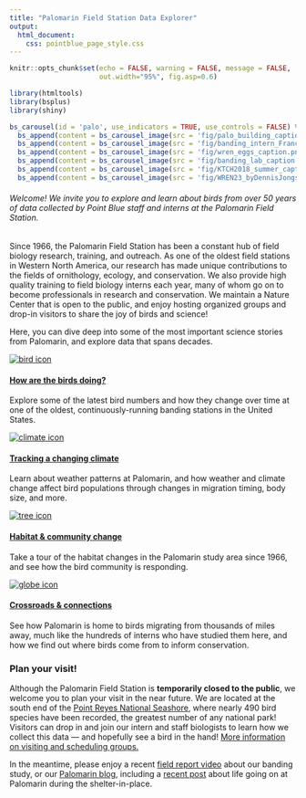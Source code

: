 ```yaml
---
title: "Palomarin Field Station Data Explorer"
output: 
  html_document:
    css: pointblue_page_style.css
---
```


```r
knitr::opts_chunk$set(echo = FALSE, warning = FALSE, message = FALSE, 
                      out.width="95%", fig.asp=0.6)

library(htmltools)
library(bsplus)
library(shiny)

bs_carousel(id = 'palo', use_indicators = TRUE, use_controls = FALSE) %>% 
  bs_append(content = bs_carousel_image(src = 'fig/palo_building_caption.png')) %>% 
  bs_append(content = bs_carousel_image(src = 'fig/banding_intern_Francoise_caption.png')) %>% 
  bs_append(content = bs_carousel_image(src = 'fig/wren_eggs_caption.png')) %>% 
  bs_append(content = bs_carousel_image(src = 'fig/banding_lab_caption.png')) %>% 
  bs_append(content = bs_carousel_image(src = 'fig/KTCH2018_summer_caption.png')) %>% 
  bs_append(content = bs_carousel_image(src = 'fig/WREN23_byDennisJongsomjit_caption.png'))

```
  
###### Welcome! We invite you to explore and learn about birds from over 50 years of data collected by Point Blue staff and interns at the Palomarin Field Station. 
 
Since 1966, the Palomarin Field Station has been a constant hub of field biology research, training, and outreach. As one of the oldest field stations in Western North America, our research has made unique contributions to the fields of ornithology, ecology, and conservation. We also provide high quality training to field biology interns each year, many of whom go on to become professionals in research and conservation. We maintain a Nature Center that is open to the public, and enjoy hosting organized groups and drop-in visitors to share the joy of birds and science!

Here, you can dive deep into some of the most important science stories from Palomarin, and explore data that spans decades.

<div class="row">  
<div class="column-margin">  
[![](../images/icons/nature_stewardship.png "bird icon"){#icon}](banding.html)  

#### [How are the birds doing?](banding.html)  

Explore some of the latest bird numbers and how they change over time at one of the oldest, continuously-running banding stations in the United States.  
</div>  
<div class="column-margin">  
[![](../images/icons/climate_change.png "climate icon"){#icon}](climate.html)
  
#### [Tracking a changing climate](climate.html)  

Learn about weather patterns at Palomarin, and how weather and climate change affect bird populations through changes in migration timing, body size, and more.  
</div>  
</div>
<div class="row">
<div class="column-margin">  
[![](../images/icons/ghg.png "tree icon"){#icon}](habitat.html)

#### [Habitat & community change](habitat.html)  

Take a tour of the habitat changes in the Palomarin study area since 1966, and see how the bird community is responding.  
</div>  
<div class="column-margin">  
[![](../images/icons/conservation.png "globe icon"){#icon}](connections.html)

#### [Crossroads & connections](connections.html)  

See how Palomarin is home to birds migrating from thousands of miles away, much like the hundreds of interns who have studied them here, and how we find out where birds come from to inform conservation.  
</div>  
</div>  

### Plan your visit!
Although the Palomarin Field Station is **temporarily closed to the public**, we welcome you to plan your visit in the near future. We are located at the south end of the [Point Reyes National Seashore](https://www.nps.gov/pore/index.htm){target="_blank"}, where nearly 490 bird species have been recorded, the greatest number of any national park! Visitors can drop in and join our intern and staff biologists to learn how we collect this data &mdash; and hopefully see a bird in the hand! [More information on visiting and scheduling groups.](https://www.pointblue.org/about-us/contact-visit-us/){target="_blank"}

In the meantime, please enjoy a recent [field report video](https://youtu.be/3X1ad2gnS4Q) about our banding study, or our [Palomarin blog](https://www.pointblue.org/engage-with-us/blogs/palomarin/){target="_blank"}, including a [recent post](https://www.pointblue.org/palomarin_blog/sheltering-at-palomarin/?bblinkid=216134292&bbemailid=20775611&bbejrid=1451437087){target="_blank"} about life going on at Palomarin during the shelter-in-place.
